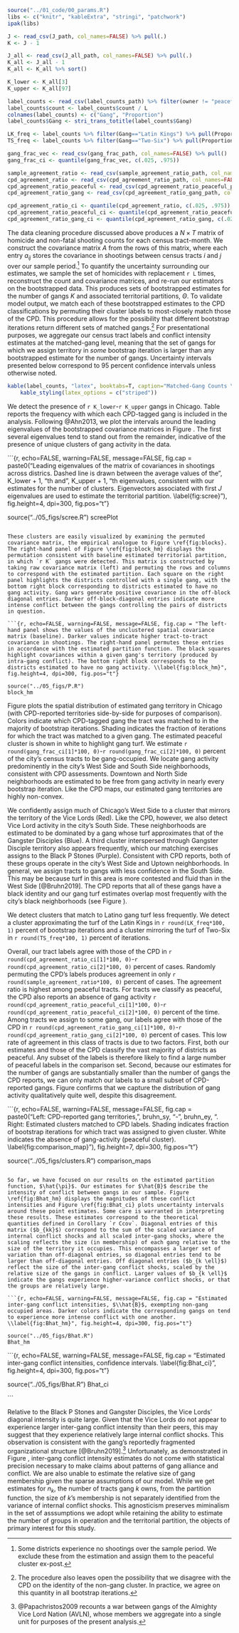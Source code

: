```r

source("../01_code/00_params.R")
libs <- c("knitr", "kableExtra", "stringi", "patchwork")
ipak(libs)

J <- read_csv(J_path, col_names=FALSE) %>% pull(.)
K <- J - 1

J_all <- read_csv(J_all_path, col_names=FALSE) %>% pull(.)
K_all <- J_all - 1
K_all <- K_all %>% sort()

K_lower <- K_all[3]
K_upper <- K_all[97]

label_counts <- read_csv(label_counts_path) %>% filter(owner != "peaceful") %>% arrange(desc(count))
label_counts$count <- label_counts$count / L
colnames(label_counts) <- c("Gang", "Proportion")
label_counts$Gang <- stri_trans_totitle(label_counts$Gang)

LK_freq <- label_counts %>% filter(Gang=="Latin Kings") %>% pull(Proportion)
TS_freq <- label_counts %>% filter(Gang=="Two-Six") %>% pull(Proportion)

gang_frac_vec <- read_csv(gang_frac_path, col_names=FALSE) %>% pull()
gang_frac_ci <- quantile(gang_frac_vec, c(.025, .975))

sample_agreement_ratio <- read_csv(sample_agreement_ratio_path, col_names=FALSE) %>% pull()
cpd_agreement_ratio <- read_csv(cpd_agreement_ratio_path, col_names=FALSE) %>% pull()
cpd_agreement_ratio_peaceful <- read_csv(cpd_agreement_ratio_peaceful_path, col_names=FALSE) %>% pull()
cpd_agreement_ratio_gang <- read_csv(cpd_agreement_ratio_gang_path, col_names=FALSE) %>% pull()

cpd_agreement_ratio_ci <- quantile(cpd_agreement_ratio, c(.025, .975))
cpd_agreement_ratio_peaceful_ci <- quantile(cpd_agreement_ratio_peaceful, c(.025, .975))
cpd_agreement_ratio_gang_ci <- quantile(cpd_agreement_ratio_gang, c(.025, .975))

```

The data cleaning procedure discussed above produces a $N \times T$ matrix of homicide and non-fatal shooting counts for each census tract-month. We construct the covariance matrix $A$ from the rows of this matrix, where each entry $a_{ij}$ stores the covariance in shootings between census tracts $i$ and $j$ over our sample period.^[Some districts experience no shootings over the sample period. We exclude these from the estimation and assign them to the peaceful cluster ex-post.] To quantify the uncertainty surrounding our estimates, we sample the set of homicides with replacement `r L` times, reconstruct the count and covariance matrices, and re-run our estimators on the bootstrapped data. This produces sets of bootstrapped estimates for the number of gangs $K$ and associated territorial partitions, $\Theta$. To validate model output, we match each of these bootstrapped estimates to the CPD classifications by permuting their cluster labels to most-closely match those of the CPD. This procedure allows for the possibility that different bootstrap iterations return different sets of matched gangs.^[The procedure also leaves open the possibility that we disagree with the CPD on the identity of the non-gang cluster. In practice, we agree on this quantity in all bootstrap iterations.] For presentational purposes, we aggregate our census tract labels and conflict intensity estimates at the matched-gang level, meaning that the set of gangs for which we assign territory in *some* bootstrap iteration is larger than any bootstrapped estimate for the number of gangs. Uncertainty intervals presented below correspond to 95 percent confidence intervals unless otherwise noted.

```r

kable(label_counts, "latex", booktabs=T, caption="Matched-Gang Counts \\label{tab:label_counts}") %>%
	kable_styling(latex_options = c("striped"))

```

We detect the presence of `r K_lower`-`r K_upper` gangs in Chicago. Table \ref{tab:label_counts} reports the frequency with which each CPD-tagged gang is included in the analysis. Following @Ahn2013, we plot the intervals around the leading eigenvalues of the bootstrapped covariance matrices in Figure \ref{fig:scree}. The first several eigenvalues tend to stand out from the remainder, indicative of the presence of unique clusters of gang activity in the data.

```{r, echo=FALSE, warning=FALSE, message=FALSE, fig.cap = paste0("Leading eigenvalues of the matrix of covariances in shootings across districs. Dashed line is drawn between the average values of the ", K_lower + 1, "th and ",  K_upper + 1, "th eigenvalues, consistent with our estimates for the number of clusters. Eigenvectors associated with first $J$ eigenvalues are used to estimate the territorial partition. \\label{fig:scree}"), fig.height=4, dpi=300, fig.pos="t"}

source("../05_figs/scree.R")
screePlot

```

These clusters are easily visualized by examining the permuted covariance matrix, the empirical analogue to Figure \ref{fig:blocks}. The right-hand panel of Figure \ref{fig:block_hm} displays the permutation consistent with baseline estimated territorial partition, in which `r K` gangs were detected. This matrix is constructed by taking raw covariance matrix (left) and permuting the rows and columns to correspond with the estimated partition. Each square on the right panel highlights the districts controlled with a single gang, with the bottom right block corresponding to districts estimated to have no gang activity. Gang wars generate positive covariance in the off-block diagonal entries. Darker off-block-diagonal entries indicate more intense conflict between the gangs controlling the pairs of districts in question. 

```{r, echo=FALSE, warning=FALSE, message=FALSE, fig.cap = "The left-hand panel shows the values of the unclustered spatial covariance matrix (baseline). Darker values indicate higher tract-to-tract covariance in shootings. The right-hand panel permutes these entries in accordance with the estimated partition function. The black squares highlight covariances within a given gang's territory (produced by intra-gang conflict). The bottom right block corresponds to the districts estimated to have no gang activity. \\label{fig:block_hm}", fig.height=4, dpi=300, fig.pos="t"}

source("../05_figs/P.R")
block_hm

```

Figure \ref{fig:comparison_map} plots the spatial distribution of estimated gang territory in Chicago (with CPD-reported territories side-by-side for purposes of comparison). Colors indicate which CPD-tagged gang the tract was matched to in the majority of bootstrap iterations. Shading indicates the fraction of iterations for which the tract was matched to a given gang. The estimated peaceful cluster is shown in white to highlight gang turf. We estimate `r round(gang_frac_ci[1]*100, 0)`-`r round(gang_frac_ci[2]*100, 0)` percent of the city's census tracts to be gang-occupied. We locate gang activity predominently in the city's West Side and South Side neighborhoods, consistent with CPD assessments. Downtown and North Side neighborhoods are estimated to be free from gang activity in nearly every bootstrap iteration. Like the CPD maps, our estimated gang territories are highly non-convex. 

We confidently assign much of Chicago's West Side to a cluster that mirrors the territory of the Vice Lords (Red). Like the CPD, however, we also detect Vice Lord activity in the city's South Side. These neighborhoods are estimated to be dominated by a gang whose turf approximates that of the Gangster Disciples (Blue). A third cluster interspersed through Gangster Disciple territory also appears frequently, which our matching exercises assigns to the Black P Stones (Purple). Consistent with CPD reports, both of these groups operate in the city's West Side and Uptown neighborhoods. In general, we assign tracts to gangs with less confidence in the South Side. This may be because turf in this area is more contested and fluid than in the West Side [@Bruhn2019]. The CPD reports that all of these gangs have a black identity and our gang turf estimates overlap most frequently with the city's black neighborhoods (see Figure \ref{fig:cpd_ethnic}).

We detect clusters that match to Latino gang turf less frequently. We detect a cluster approximating the turf of the Latin Kings in `r round(LK_freq*100, 1)` percent of bootstrap iterations and a cluster mirroring the turf of Two-Six in `r round(TS_freq*100, 1)` percent of iterations.

Overall, our tract labels agree with those of the CPD in `r round(cpd_agreement_ratio_ci[1]*100, 0)`-`r round(cpd_agreement_ratio_ci[2]*100, 0)` percent of cases. Randomly permuting the CPD's labels produces agreement in only `r round(sample_agreement_ratio*100, 0)` percent of cases. The agreement ratio is highest among peaceful tracts. For tracts we classify as peaceful, the CPD also reports an absence of gang activity `r round(cpd_agreement_ratio_peaceful_ci[1]*100, 0)`-`r round(cpd_agreement_ratio_peaceful_ci[2]*100, 0)` percent of the time. Among tracts we assign to some gang, our labels agree with those of the CPD in `r round(cpd_agreement_ratio_gang_ci[1]*100, 0)`-`r round(cpd_agreement_ratio_gang_ci[2]*100, 0)` percent of cases. This low rate of agreement in this class of tracts is due to two factors. First, both our estimates and those of the CPD classify the vast majority of districts as peaceful. Any subset of the labels is therefore likely to find a large number of peaceful labels in the comparison set. Second, because our estimates for the number of gangs are substantially smaller than the number of gangs the CPD reports, we can only match our labels to a small subset of CPD-reported gangs. Figure \ref{fig:comparison_map} confirms that we capture the distribution of gang activity qualitatively quite well, despite this disagreement. 

```{r, echo=FALSE, warning=FALSE, message=FALSE, fig.cap = paste0("Left: CPD-reported gang territories, ", bruhn_sy, "-", bruhn_ey, ". Right: Estimated clusters matched to CPD labels. Shading indicates fraction of bootstrap iterations for which tract was assigned to given cluster. White indicates the absence of gang-activity (peaceful cluster). \\label{fig:comparison_map}"), fig.height=7, dpi=300, fig.pos="t"}

source("../05_figs/clusters.R")
comparison_maps

```

So far, we have focused on our results on the estimated partition function, $\hat{\pi}$. Our estimates for $\hat{B}$ describe the intensity of conflict between gangs in our sample. Figure \ref{fig:Bhat_hm} displays the magnitudes of these conflict intensities and Figure \ref{fig:Bhat_ci} plots uncertainty intervals around these point estimates. Some care is warranted in interpreting these results. These estimates correspond to the theoretical quantities defined in Corollary `r Ccov`. Diagonal entries of this matrix ($b_{kk}$) correspond to the sum of the scaled variance of internal conflict shocks and all scaled inter-gang shocks, where the scaling reflects the size (in membership) of each gang relative to the size of the territory it occupies. This encompasses a larger set of variation than off-diagonal entries, so diagonal entries tend to be larger than off-diagonal entries. Off diagonal entries ($b_{k \ell}$) reflect the size of the inter-gang conflict shocks, scaled by the relative size of the gangs in conflict. Larger values of $b_{k \ell}$ indicate the gangs experience higher-variance conflict shocks, or that the groups are relatively large. 

```{r, echo=FALSE, warning=FALSE, message=FALSE, fig.cap = "Estimated inter-gang conflict intensities, $\\hat{B}$, exempting non-gang occupied areas. Darker colors indicate the corresponding gangs on tend to experience more intense conflict with one another. \\label{fig:Bhat_hm}", fig.height=4, dpi=300, fig.pos="t"}

source("../05_figs/Bhat.R")
Bhat_hm

```

```{r, echo=FALSE, warning=FALSE, message=FALSE, fig.cap = "Estimated inter-gang conflict intensities, confidence intervals. \\label{fig:Bhat_ci}", fig.height=4, dpi=300, fig.pos="t"}

source("../05_figs/Bhat.R")
Bhat_ci

```

Relative to the Black P Stones and Gangster Disciples, the Vice Lords' diagonal intensity is quite large. Given that the Vice Lords do not appear to experience larger inter-gang conflict intensity than their peers, this may suggest that they experience relatively large internal conflict shocks. This observation is consistent with the gang's reportedly fragmented organizational structure [@Bruhn2019].^[@Papachristos2009 recounts a war between gangs of the Almighty Vice Lord Nation (AVLN), whose members we aggregate into a single unit for purposes of the present analysis.] Unfortunately, as demonstrated in Figure \ref{fig:Bhat_ci}, inter-gang conflict intensity estimates do not come with statistical precision necessary to make claims about patterns of gang alliance and conflict. We are also unable to estimate the relative size of gang membership given the sparse assumptions of our model. While we get estimates for $n_{k}$, the number of tracts gang $k$ owns, from the partition function, the size of $k$'s membership is not separately identified from the variance of internal conflict shocks. This agnosticism preserves miminalism in the set of asssumptions we adopt while retaining the ability to estimate the number of groups in operation and the territorial partition, the objects of primary interest for this study.
